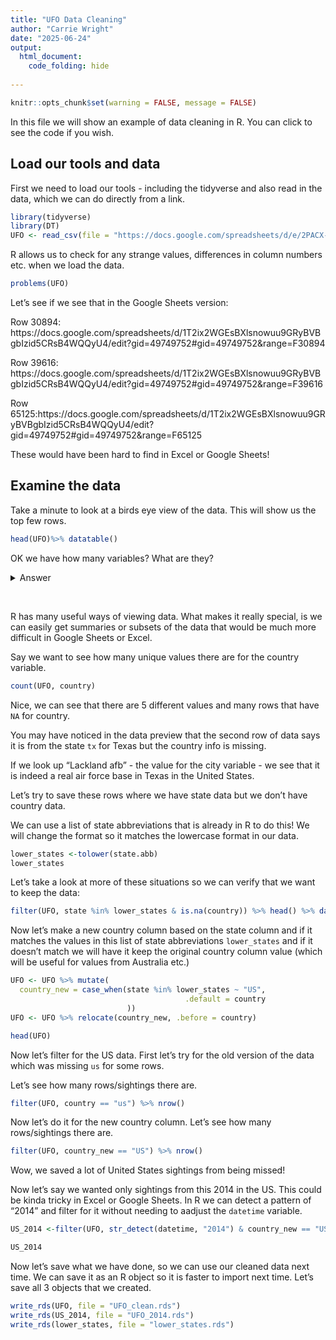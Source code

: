 ```yaml
---
title: "UFO Data Cleaning"
author: "Carrie Wright"
date: "2025-06-24"
output: 
  html_document:
    code_folding: hide
    
---
```


```r
knitr::opts_chunk$set(warning = FALSE, message = FALSE)
```

In this file we will show an example of data cleaning in R. You can click to see the code if you wish.

## Load our tools and data


First we need to load our tools - including the tidyverse and also read in the data, which we can do directly from a link. 

```r
library(tidyverse)
library(DT)
UFO <- read_csv(file = "https://docs.google.com/spreadsheets/d/e/2PACX-1vQp2WUFRZVTbmmJpvsP8CTNrk7EAMbSP9uPp_Doj6FMHAwyuZzasNrAEXcnf8dYBFElO-EHwiOmEsQd/pub?output=csv")
```

R allows us to check for any strange values, differences in column numbers etc. when we load the data. 
```r
problems(UFO)
```

Let's see if we see that in the Google Sheets version:

Row 30894: https://docs.google.com/spreadsheets/d/1T2ix2WGEsBXlsnowuu9GRyBVBgbIzid5CRsB4WQQyU4/edit?gid=49749752#gid=49749752&range=F30894

Row 39616: https://docs.google.com/spreadsheets/d/1T2ix2WGEsBXlsnowuu9GRyBVBgbIzid5CRsB4WQQyU4/edit?gid=49749752#gid=49749752&range=F39616

Row 65125:https://docs.google.com/spreadsheets/d/1T2ix2WGEsBXlsnowuu9GRyBVBgbIzid5CRsB4WQQyU4/edit?gid=49749752#gid=49749752&range=F65125

These would have been hard to find in Excel or Google Sheets!

## Examine the data

Take a minute to look at a birds eye view of the data. This will show us the top few rows.

```r
head(UFO)%>% datatable()
```

OK we have how many variables? What are they?

<details> <summary> Answer </summary>

We have 11 variables. There is info about the date and time of a UFO siting, there is info about the location including the city, state, and country, latitude and longitude, as well as info about the shape of the sighting, the comments people wrote about them, and the date that the sighting was posted to this dataset.

</details>
<br>

R has many useful ways of viewing data. What makes it really special, is we can easily get summaries or subsets of the data that would be much more difficult in Google Sheets or Excel.


Say we want to see how many unique values there are for the country variable.

```r
count(UFO, country)
```

Nice, we can see that there are 5 different values and many rows that have `NA` for country.

You may have noticed in the data preview that the second row of data says it is from the state `tx` for Texas but the country info is missing.


If we look up "Lackland afb" - the value for the city variable - we see that it is indeed a real air force base in Texas in the United States. 


Let's try to save these rows where we have state data but we don't have country data.

We can use a list of state abbreviations that is already in R to do this! We will change the format so it matches the lowercase format in our data.

```r
lower_states <-tolower(state.abb)
lower_states
```


Let's take a look at more of these situations so we can verify that we want to keep the data:

```r
filter(UFO, state %in% lower_states & is.na(country)) %>% head() %>% datatable()
```



Now let's make a new country column based on the state column and if it matches the values in this list of state abbreviations `lower_states` and if it doesn't match we will have it keep the original country column value (which will be useful for values from Australia etc.)

```r
UFO <- UFO %>% mutate(
  country_new = case_when(state %in% lower_states ~ "US",
                                       .default = country
                          ))
UFO <- UFO %>% relocate(country_new, .before = country)

head(UFO)
```

Now let's filter for the US data. First let's try for the old version of the data which was missing `us` for some rows.

Let's see how many rows/sightings there are.

```r
filter(UFO, country == "us") %>% nrow() 
```


Now let's do it for the new country column.
Let's see how many rows/sightings there are.

```r
filter(UFO, country_new == "US") %>% nrow()
```


Wow, we saved a lot of United States sightings from being missed!

Now let's say we wanted only sightings from this 2014 in the US. This could be kinda tricky in Excel or Google Sheets. In R we can detect a pattern of "2014" and filter for it without needing to aadjust the `datetime` variable.

```r
US_2014 <-filter(UFO, str_detect(datetime, "2014") & country_new == "US")

US_2014
```

Now let's save what we have done, so we can use our cleaned data next time. We can save it as an R object so it is faster to import next time. Let's save all 3 objects that we created. 

```r
write_rds(UFO, file = "UFO_clean.rds")
write_rds(US_2014, file = "UFO_2014.rds")
write_rds(lower_states, file = "lower_states.rds")
```


